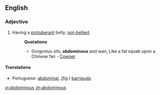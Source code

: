 ==English==

===Adjective===
{{en-adj}}
# Having a [[protuberant]] belly; [[pot-bellied]].
#:'''Quotations'''
#:*Gorgonius sits, '''abdominous''' and wan, Like a fat squab upon a Chinese fan - [[Cowper]]

====Translations====
*Portuguese: [[abdominal]], ''(fig.)'' [[barrigudo]]

[[vi:abdominous]]
[[zh:abdominous]]